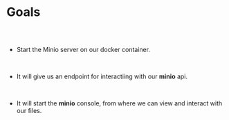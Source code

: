 
<Meta title="Minio Plugin Docs/Goals" />

# Goals

##

<br/>

* Start the Minio server on our docker container.

<br/>

* It will give us an endpoint for interactiing with our **minio** api.

<br/>

* It will start the **minio** console, from where we can view and interact with our files.

<br/>



